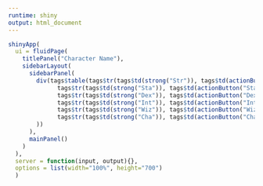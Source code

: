 ```yaml
---
runtime: shiny
output: html_document
---
```

```r
shinyApp(
  ui = fluidPage(
    titlePanel("Character Name"),
    sidebarLayout(
      sidebarPanel(
        div(tags$table(tags$tr(tags$td(strong("Str")), tags$td(actionButton("StrUp", label = "+")), tags$td(actionButton("StrDown", label="-"))),
              tags$tr(tags$td(strong("Sta")), tags$td(actionButton("StaUp", label = "+")), tags$td(actionButton("StaDown", label="-"))),
              tags$tr(tags$td(strong("Dex")), tags$td(actionButton("DexUp", label = "+")), tags$td(actionButton("DexDown", label="-"))),
              tags$tr(tags$td(strong("Int")), tags$td(actionButton("IntUp", label = "+")), tags$td(actionButton("Intdown", label="-"))),
              tags$tr(tags$td(strong("Wiz")), tags$td(actionButton("WizUp", label = "+")), tags$td(actionButton("WizDown", label="-"))),
              tags$tr(tags$td(strong("Cha")), tags$td(actionButton("ChaUp", label = "+")), tags$td(actionButton("ChaDown", label="-")))
        ))
      ),
      mainPanel()
    )
  ),
  server = function(input, output){},
  options = list(width="100%", height="700")
  )
```
